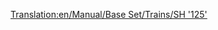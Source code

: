 [[Translation:en/Manual/Base Set/Trains/SH '125']]
{{en/Manual/Base Set/Trains/Trains|Cost=£23,437 ($46.874)
|Speed=201 kph (125 mph)
|Weight=70 t
|Power=4,500 hp (3.356 kW)
|Annual=£2,894 ($5.788)
|Designed=1978
|Lifespan=20
|Capacity=8 bags of mail
|Description=In OpenTTD, selecting this engine adds a driving-van trailer at the end of the train as well as the locomotive. Both the locomotive and trailer can contain extra cargo, by default mail. Don't forget to refit this vehicle to passengers if you run a passenger-only service, so your stations don't start gathering mail!

|Real-life=This is a renamed version of the British [https://www.wikipedia.org/wiki/British Rail Class 43 (HST) Intercity 125], the record-holder for the fastest diesel locomotive in the world (237 km/h or 148 MPH).
}}